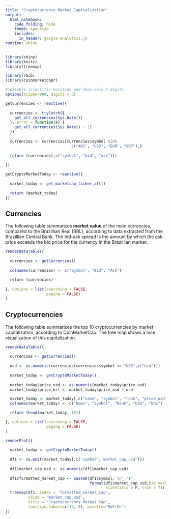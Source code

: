 ```yaml
---
title: "Cryptocurrency Market Capitalization"
output:
  html_notebook:
    code_folding: hide
    theme: spacelab
    includes:
      in_header: google-analytics.js
runtime: shiny
---
```


```r

library(shiny)
library(knitr)
library(treemap)

library(rbcb)
library(coinmarketcapr)

# disable scientific notation and show only 3 digits
options(scipen=999, digits = 3)

getCurrencies <- reactive({
  
  currencies <- tryCatch({
    get_all_currencies(Sys.Date())
  }, error = function(e) {
    get_all_currencies(Sys.Date() - 1)
  })
  
  currencies <- currencies[currencies$symbol %in%
                             c("ARS", "USD", "EUR", "GBP"),]
  
  return (currencies[,c("symbol", "bid", "ask")])
  
})

getCryptoMarketToday <- reactive({
  
  market_today <- get_marketcap_ticker_all()
  
  return (market_today)
})

```

## Currencies

The following table summarizes **market value** of the main currencies, compared to the Brazillian Real (BRL), according to data extracted from the Brazillian Central Bank. The bid-ask spread is the amount by which the ask price exceeds the bid price for the currency in the Brazillian market.

```r

renderDataTable({
  
  currencies <- getCurrencies()
  
  colnames(currencies) <- c("Symbol", "Bid", "Ask")
  
  return (currencies)
  
}, options = list(searching = FALSE,
                  paging = FALSE)
)

```

## Cryptocurrencies

The following table summarizes the top 10 cryptocurrencies by market capitalization, according to CoinMarketCap. The tree map shows a nice visualization of this capitalization.

```r

renderDataTable({
  
  currencies <- getCurrencies()
  
  usd <- as.numeric(currencies[currencies$symbol == "USD",c("bid")])
  
  market_today <- getCryptoMarketToday()
  
  market_today$price_usd <- as.numeric(market_today$price_usd)
  market_today$price_brl <- market_today$price_usd * usd

  market_today <- market_today[,c("name", "symbol", "rank", "price_usd", "price_brl")]
  colnames(market_today) <- c("Name", "Symbol", "Rank", "USD", "BRL")

  return (head(market_today, 10))

}, options = list(searching = FALSE,
                  paging = FALSE)
)

```

```r
renderPlot({
  
  market_today <- getCryptoMarketToday()
  
  df1 <- na.omit(market_today[,c('symbol','market_cap_usd')])
  
  df1$market_cap_usd <- as.numeric(df1$market_cap_usd)
  
  df1$formatted_market_cap <- paste0(df1$symbol,'\n','$',
                                     format(df1$market_cap_usd,big.mark = ',',
                                            scientific = F, trim = T))
  treemap(df1, index = 'formatted_market_cap',
          vSize = 'market_cap_usd',
          title = 'Cryptocurrency Market Cap',
          fontsize.labels=c(12, 8), palette='RdYlGn')
})

```